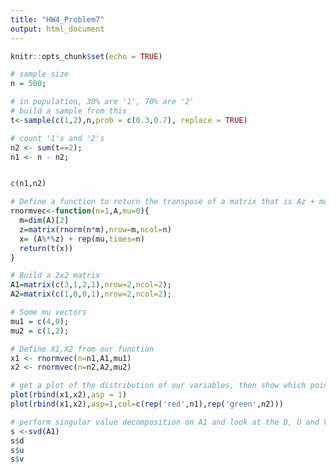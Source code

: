 ---
title: "HW4_Problem7"
output: html_document
---

```{r setup, include=FALSE}
knitr::opts_chunk$set(echo = TRUE)
```

```{r}
# sample size
n = 500;

# in population, 30% are '1', 70% are '2'
# build a sample from this
t<-sample(c(1,2),n,prob = c(0.3,0.7), replace = TRUE)

# count '1's and '2's
n2 <- sum(t==2);
n1 <- n - n2;


c(n1,n2)

# Define a function to return the transpose of a matrix that is Az + mu
rnormvec<-function(n=1,A,mu=0){
  m=dim(A)[2]
  z=matrix(rnorm(n*m),nrow=m,ncol=n)
  x= (A%*%z) + rep(mu,times=n)
  return(t(x))
}

# Build a 2x2 matrix
A1=matrix(c(3,1,2,1),nrow=2,ncol=2);
A2=matrix(c(1,0,0,1),nrow=2,ncol=2);

# Some mu vectors
mu1 = c(4,0);
mu2 = c(1,2);

# Define X1,X2 from our function
x1 <- rnormvec(n=n1,A1,mu1)
x2 <- rnormvec(n=n2,A2,mu2)

# get a plot of the distribution of our variables, then show which points to X1, X2
plot(rbind(x1,x2),asp = 1)
plot(rbind(x1,x2),asp=1,col=c(rep('red',n1),rep('green',n2)))

# perform singular value decomposition on A1 and look at the D, U and V matrices
s <-svd(A1)
s$d
s$u
s$v
```
